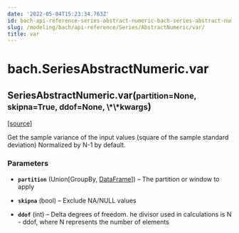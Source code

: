 ```yaml
---
date: '2022-05-04T15:23:34.763Z'
id: bach-api-reference-series-abstract-numeric-bach-series-abstract-numeric-var
slug: /modeling/bach/api-reference/Series/AbstractNumeric/var/
title: var
---
```


# bach.SeriesAbstractNumeric.var

<div className="method">

<h2 className="signature-method"><span className="additional-name">SeriesAbstractNumeric.</span><span className="name">var(</span><small className="parameter-list"><span className="parameter" id="partition">partition=None</span>, <span className="parameter" id="skipna">skipna=True</span>, <span className="parameter" id="ddof">ddof=None</span>, <span className="parameter" id="**">\*\*kwargs</span></small>)</h2>


&#8203;<span className="view-source">[[source]](https://github.com/objectiv/objectiv-analytics/blob/main/bach/bach/series/series_numeric.py)</span>

<div className="content">

Get the sample variance of the input values (square of the sample standard deviation)
Normalized by N-1 by default.


### Parameters

* **`partition`** (Union[GroupBy, [DataFrame](/docs/modeling/bach/api-reference/DataFrame)]) – The partition or window to apply


* **`skipna`** (bool) – Exclude NA/NULL values


* **`ddof`** (int) – Delta degrees of freedom. he divisor used in calculations is N - ddof,
where N represents the number of elements





</div>


</div>
